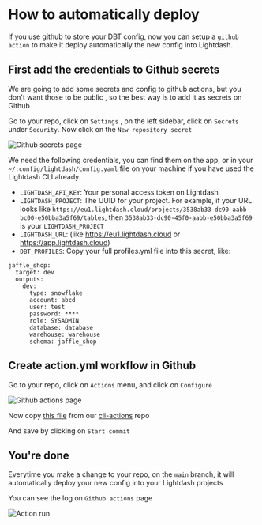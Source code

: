 
# How to automatically deploy 

If you use github to store your DBT config, now you can setup a `github action` to make it deploy automatically 
the new config into Lightdash.

## First add the credentials to Github secrets

We are going to add some secrets and config to github actions, 
but you don't want those to be public , so the best way is to add it as secrets on Github

Go to your repo, click on `Settings` , on the left sidebar, click on `Secrets` under `Security`. 
Now click on the `New repository secret`

![Github secrets page](./assets/github-secrets.png)

We need the following credentials, you can find them on the app, 
or in your `~/.config/lightdash/config.yaml` file on your machine if you have used the Lightdash CLI already.

- `LIGHTDASH_API_KEY`: Your personal access token on Lightdash 
- `LIGHTDASH_PROJECT`: The UUID for your project. For example, if your URL looks like `https://eu1.lightdash.cloud/projects/3538ab33-dc90-aabb-bc00-e50bba3a5f69/tables`, then `3538ab33-dc90-45f0-aabb-e50bba3a5f69` is your `LIGHTDASH_PROJECT`  
- `LIGHTDASH_URL`: (like https://eu1.lightdash.cloud or https://app.lightdash.cloud)
- `DBT_PROFILES`: Copy your full profiles.yml file into this secret, like:

```
jaffle_shop:
  target: dev
  outputs:
    dev:
      type: snowflake
      account: abcd
      user: test
      password: ****
      role: SYSADMIN
      database: database
      warehouse: warehouse
      schema: jaffle_shop
```

## Create action.yml workflow in Github

Go to your repo, click on `Actions` menu, and click on `Configure`

![Github actions page](./assets/github-actions.png)

Now copy [this file](https://github.com/lightdash/cli-actions/blob/main/action.yml) from our [cli-actions](https://github.com/lightdash/cli-actions) repo 

And save by clicking on `Start commit`

## You're done 

Everytime you make a change to your repo, on the `main` branch, 
it will automatically deploy your new config into your Lightdash projects

You can see the log on `Github actions` page

![Action run](./assets/github-run.png)
